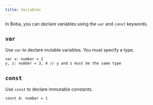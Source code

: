 ```yaml
---
title: Variables
---
```


In Boba, you can declare variables using the `var` and `const` keywords.

## `var`

Use `var` to declare mutable variables. You must specify a type.

```boba
var x: number = 2
y, z: number = 3, 4 // y and z must be the same type
```

## `const`

Use `const` to declare immutable constants.

```boba
const A: number = 1